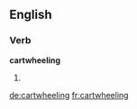 ==English==

===Verb===
'''cartwheeling'''

# {{present participle of|[[cartwheel]]}}

[[de:cartwheeling]]
[[fr:cartwheeling]]